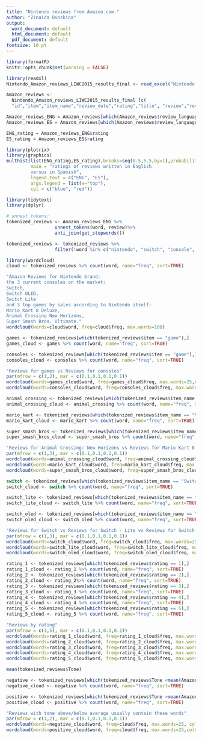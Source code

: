 ```yaml
---
title: "Nintendo reviews from Amazon.com."
author: "Zinaida Dvoskina"
output:
  word_document: default
  html_document: default
  pdf_document: default
fontsize: 10 pt
---
```


```r
library(formatR)
knitr::opts_chunk$set(warning = FALSE)
```

```r

library(readxl)
Nintendo_Amazon_reviews_LIWC2015_results_final <- read_excel("Nintendo Amazon reviews LIWC2015 results final.xlsx")

Amazon_reviews <- 
  Nintendo_Amazon_reviews_LIWC2015_results_final [c(
  "id","item","item_name","review_date","rating","title", "review","review_language","Tone")]

Amazon_reviews_ENG = Amazon_reviews[which(Amazon_reviews$review_language == "ENG"),]
Amazon_reviews_ES = Amazon_reviews[which(Amazon_reviews$review_language == "ES"),]

ENG_rating = Amazon_reviews_ENG$rating
ES_rating = Amazon_reviews_ES$rating

library(plotrix)
library(graphics)
multhist(list(ENG_rating,ES_rating),breaks=seq(0.5,5.5,by=1),probability=TRUE,
         main = "ratings of reviews written in English 
         versus in Spanish",
         legend.text = c("ENG", "ES"),
         args.legend = list(x="top"),
         col = c("blue", "red"))

library(tidytext)
library(dplyr)

# unnest tokens:
tokenized_reviews <- Amazon_reviews_ENG %>%
                  unnest_tokens(word, review)%>% 
                  anti_join(get_stopwords())

tokenized_reviews <- tokenized_reviews %>%
                  filter(!word %in% c("nintendo", "switch", "console", "consoles", "game", "games", "play"))

library(wordcloud)
cloud <- tokenized_reviews %>% count(word, name="freq", sort=TRUE)

"Amazon Reviews for Nintendo brand:
the 3 current consoles on the market:
Switch,
Switch OLED,
Switch Lite
and 3 top games by sales according to Nintendo itself:
Mario Kart 8 Deluxe,
Animal Crossing New Horizons,
Super Smash Bros. Ultimate."
wordcloud(words=cloud$word, freq=cloud$freq, max.words=100)

games <- tokenized_reviews[which(tokenized_reviews$item == "game"),]
games_cloud <- games %>% count(word, name="freq", sort=TRUE)

consoles <- tokenized_reviews[which(tokenized_reviews$item == "game"),]
consoles_cloud <- consoles %>% count(word, name="freq", sort=TRUE)

"Reviews for games vs Reviews for consoles"
par(mfrow = c(1,2), mar = c(0.1,0.1,0.1,0.1))
wordcloud(words=games_cloud$word, freq=games_cloud$freq, max.words=25,colors=c("deeppink"))
wordcloud(words=consoles_cloud$word, freq=consoles_cloud$freq, max.words=25, colors=c("blue"))

animal_crossing <- tokenized_reviews[which(tokenized_reviews$item_name == "Animal Crossing: New Horizons"),]
animal_crossing_cloud <- animal_crossing %>% count(word, name="freq", sort=TRUE)

mario_kart <- tokenized_reviews[which(tokenized_reviews$item_name == "Mario Kart 8 Deluxe"),]
mario_kart_cloud <- mario_kart %>% count(word, name="freq", sort=TRUE)

super_smash_bros <- tokenized_reviews[which(tokenized_reviews$item_name == "Super Smash Bros. Ultimate"),]
super_smash_bros_cloud <- super_smash_bros %>% count(word, name="freq", sort=TRUE)

"Reviews for Animal Crossing: New Horizons vs Reviews for Mario Kart 8 Deluxe vs Reviews for Super Smash Bros. Ultimate"
par(mfrow = c(1,3), mar = c(0.1,0.1,0.1,0.1))
wordcloud(words=animal_crossing_cloud$word, freq=animal_crossing_cloud$freq, max.words=25,colors=c("deeppink"))
wordcloud(words=mario_kart_cloud$word, freq=mario_kart_cloud$freq, max.words=25, colors=c("gold"))
wordcloud(words=super_smash_bros_cloud$word, freq=super_smash_bros_cloud$freq, max.words=25, colors=c("blue"))

switch <- tokenized_reviews[which(tokenized_reviews$item_name == "Switch"),]
switch_cloud <- switch %>% count(word, name="freq", sort=TRUE)

switch_lite <- tokenized_reviews[which(tokenized_reviews$item_name == "Switch - Lite"),]
switch_lite_cloud <- switch_lite %>% count(word, name="freq", sort=TRUE)

switch_oled <- tokenized_reviews[which(tokenized_reviews$item_name == "Switch – OLED Model"),]
switch_oled_cloud <- switch_oled %>% count(word, name="freq", sort=TRUE)

"Reviews for Switch vs Reviews for Switch - Lite vs Reviews for Switch – OLED Model"
par(mfrow = c(1,3), mar = c(0.1,0.1,0.1,0.1))
wordcloud(words=switch_cloud$word, freq=switch_cloud$freq, max.words=25,colors=c("deeppink"))
wordcloud(words=switch_lite_cloud$word, freq=switch_lite_cloud$freq, max.words=25, colors=c("gold"))
wordcloud(words=switch_oled_cloud$word, freq=switch_oled_cloud$freq, max.words=25, colors=c("blue"))

rating_1 <- tokenized_reviews[which(tokenized_reviews$rating == 1),]
rating_1_cloud <- rating_1 %>% count(word, name="freq", sort=TRUE)
rating_2 <- tokenized_reviews[which(tokenized_reviews$rating == 2),]
rating_2_cloud <- rating_2%>% count(word, name="freq", sort=TRUE)
rating_3 <- tokenized_reviews[which(tokenized_reviews$rating == 3),]
rating_3_cloud <- rating_3 %>% count(word, name="freq", sort=TRUE)
rating_4 <- tokenized_reviews[which(tokenized_reviews$rating == 4),]
rating_4_cloud <- rating_4 %>% count(word, name="freq", sort=TRUE)
rating_5 <- tokenized_reviews[which(tokenized_reviews$rating == 5),]
rating_5_cloud <- rating_5 %>% count(word, name="freq", sort=TRUE)

"Reviews by rating"
par(mfrow = c(1,5), mar = c(0.1,0.1,0.1,0.1))
wordcloud(words=rating_1_cloud$word, freq=rating_1_cloud$freq, max.words=25,colors=c("red"))
wordcloud(words=rating_2_cloud$word, freq=rating_2_cloud$freq, max.words=25,colors=c("orange"))
wordcloud(words=rating_3_cloud$word, freq=rating_3_cloud$freq, max.words=25,colors=c("gold"))
wordcloud(words=rating_4_cloud$word, freq=rating_4_cloud$freq, max.words=25,colors=c("green"))
wordcloud(words=rating_5_cloud$word, freq=rating_5_cloud$freq, max.words=25,colors=c("dark green"))

mean(tokenized_reviews$Tone)

negative <- tokenized_reviews[which(tokenized_reviews$Tone <mean(Amazon_reviews_ENG$Tone)),]
negative_cloud <- negative %>% count(word, name="freq", sort=TRUE)

positive <- tokenized_reviews[which(tokenized_reviews$Tone >mean(Amazon_reviews_ENG$Tone)),]
positive_cloud <- positive %>% count(word, name="freq", sort=TRUE)

"Reviews with tone above/below average usually contain these words"
par(mfrow = c(1,2), mar = c(0.1,0.1,0.1,0.1))
wordcloud(words=negative_cloud$word, freq=cloud$freq, max.words=25, colors=c("red"))
wordcloud(words=positive_cloud$word, freq=cloud$freq, max.words=25,colors=c("dark green"))
```